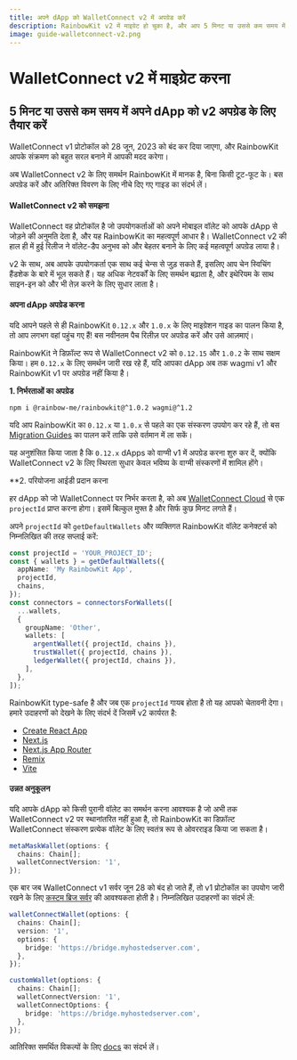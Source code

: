 ```yaml
---
title: अपने dApp को WalletConnect v2 में अपग्रेड करें
description: RainbowKit v2 में माइग्रेट हो चुका है, और आप 5 मिनट या उससे कम समय में अपने dApp की तैयारी कर सकते हैं
image: guide-walletconnect-v2.png
---
```


# WalletConnect v2 में माइग्रेट करना

## 5 मिनट या उससे कम समय में अपने dApp को v2 अपग्रेड के लिए तैयार करें

WalletConnect v1 प्रोटोकॉल को 28 जून, 2023 को बंद कर दिया जाएगा, और RainbowKit आपके संक्रमण को बहुत सरल बनाने में आपकी मदद करेगा।

अब WalletConnect v2 के लिए समर्थन RainbowKit में मानक है, बिना किसी टूट-फूट के। बस अपग्रेड करें और अतिरिक्त विवरण के लिए नीचे दिए गए गाइड का संदर्भ लें।

#### WalletConnect v2 को समझना

WalletConnect वह प्रोटोकॉल है जो उपयोगकर्ताओं को अपने मोबाइल वॉलेट को आपके dApp से जोड़ने की अनुमति देता है, और यह RainbowKit का महत्वपूर्ण आधार है। WalletConnect v2 की हाल ही में हुई रिलीज ने वॉलेट-डैप अनुभव को और बेहतर बनाने के लिए कई महत्वपूर्ण अपग्रेड लाया है।

v2 के साथ, अब आपके उपयोगकर्ता एक साथ कई चेन्स से जुड़ सकते हैं, इसलिए आप चेन स्विचिंग हैंडशेक के बारे में भूल सकते हैं। यह अधिक नेटवर्कों के लिए समर्थन बढ़ाता है, और इथेरियम के साथ साइन-इन को और भी तेज़ करने के लिए सुधार लाता है।

#### अपना dApp अपग्रेड करना

यदि आपने पहले से ही RainbowKit `0.12.x` और `1.0.x` के लिए माइग्रेशन गाइड का पालन किया है, तो आप लगभग वहां पहुंच गए हैं! बस नवीनतम पैच रिलीज़ पर अपग्रेड करें और उसे आज़माएं।

RainbowKit ने डिफ़ॉल्ट रूप से WalletConnect v2 को `0.12.15` और `1.0.2` के साथ सक्षम किया। हम `0.12.x` के लिए समर्थन जारी रख रहे हैं, यदि आपका dApp अब तक wagmi v1 और RainbowKit v1 पर अपग्रेड नहीं किया है।

**1. निर्भरताओं का अपग्रेड**

```bash
npm i @rainbow-me/rainbowkit@^1.0.2 wagmi@^1.2
```

यदि आप RainbowKit का `0.12.x` या `1.0.x` से पहले का एक संस्करण उपयोग कर रहे हैं, तो बस [Migration Guides](/docs/migration-guide) का पालन करें ताकि उसे वर्तमान में ला सकें।

यह अनुशंसित किया जाता है कि `0.12.x` dApps को वाग्मी v1 में अपग्रेड करना शुरु कर दें, क्योंकि WalletConnect v2 के लिए स्थिरता सुधार केवल भविष्य के वाग्मी संस्करणों में शामिल होंगे।

\*\*2. परियोजना आईडी प्रदान करना

हर dApp को जो WalletConnect पर निर्भर करता है, को अब [WalletConnect Cloud](https://cloud.walletconnect.com/) से एक `projectId` प्राप्त करना होगा। इसमें बिल्कुल मुफ्त है और सिर्फ कुछ मिनट लगते हैं।

अपने `projectId` को `getDefaultWallets` और व्यक्तिगत RainbowKit वॉलेट कनेक्टर्स को निम्नलिखित की तरह सप्लाई करें:

```ts
const projectId = 'YOUR_PROJECT_ID';
const { wallets } = getDefaultWallets({
  appName: 'My RainbowKit App',
  projectId,
  chains,
});
const connectors = connectorsForWallets([
  ...wallets,
  {
    groupName: 'Other',
    wallets: [
      argentWallet({ projectId, chains }),
      trustWallet({ projectId, chains }),
      ledgerWallet({ projectId, chains }),
    ],
  },
]);
```

RainbowKit type-safe है और जब एक `projectId` गायब होता है तो यह आपको चेतावनी देगा। हमारे उदाहरणों को देखने के लिए संदर्भ दें जिसमें v2 कार्यरत है:

-   [Create React App](https://codesandbox.io/p/sandbox/github/rainbow-me/rainbowkit/tree/main/examples/with-create-react-app)
-   [Next.js](https://codesandbox.io/p/sandbox/github/rainbow-me/rainbowkit/tree/main/examples/with-next)
-   [Next.js App Router](https://codesandbox.io/p/sandbox/github/rainbow-me/rainbowkit/tree/main/examples/with-next-app)
-   [Remix](https://codesandbox.io/p/sandbox/github/rainbow-me/rainbowkit/tree/main/examples/with-remix)
-   [Vite](https://codesandbox.io/p/sandbox/github/rainbow-me/rainbowkit/tree/main/examples/with-vite)

#### उन्नत अनुकूलन

यदि आपके dApp को किसी पुरानी वॉलेट का समर्थन करना आवश्यक है जो अभी तक WalletConnect v2 पर स्थानांतरित नहीं हुआ है, तो RainbowKit का डिफ़ॉल्ट WalletConnect संस्करण प्रत्येक वॉलेट के लिए स्वतंत्र रूप से ओवरराइड किया जा सकता है।

```ts
metaMaskWallet(options: {
  chains: Chain[];
  walletConnectVersion: '1',
});
```

एक बार जब WalletConnect v1 सर्वर जून 28 को बंद हो जाते हैं, तो v1 प्रोटोकॉल का उपयोग जारी रखने के लिए [कस्टम ब्रिज सर्वर](https://docs.walletconnect.com/1.0/bridge-server) की आवश्यकता होती है। निम्नलिखित उदाहरणों का संदर्भ लें:

```ts
walletConnectWallet(options: {
  chains: Chain[];
  version: '1',
  options: {
    bridge: 'https://bridge.myhostedserver.com',
  },
});

customWallet(options: {
  chains: Chain[];
  walletConnectVersion: '1',
  walletConnectOptions: {
    bridge: 'https://bridge.myhostedserver.com',
  },
});
```

आतिरिक्त समर्थित विकल्पों के लिए [docs](https://www.rainbowkit.com/docs/custom-wallet-list#walletconnect) का संदर्भ लें।
